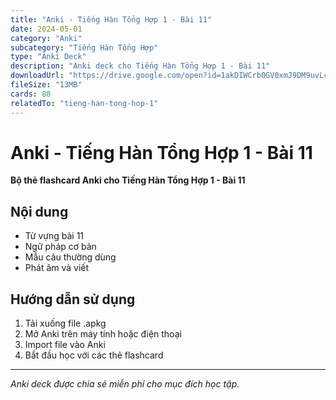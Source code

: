 ```yaml
---
title: "Anki - Tiếng Hàn Tổng Hợp 1 - Bài 11"
date: 2024-05-01
category: "Anki"
subcategory: "Tiếng Hàn Tổng Hợp"
type: "Anki Deck"
description: "Anki deck cho Tiếng Hàn Tổng Hợp 1 - Bài 11"
downloadUrl: "https://drive.google.com/open?id=1akDIWCrb0GV0xmJ9DM9uvLcBsOzu_5O0&usp=drive_fs"
fileSize: "13MB"
cards: 88
relatedTo: "tieng-han-tong-hop-1"
---
```


# Anki - Tiếng Hàn Tổng Hợp 1 - Bài 11

**Bộ thẻ flashcard Anki cho Tiếng Hàn Tổng Hợp 1 - Bài 11**

## Nội dung

- Từ vựng bài 11
- Ngữ pháp cơ bản
- Mẫu câu thường dùng
- Phát âm và viết

## Hướng dẫn sử dụng

1. Tải xuống file .apkg
2. Mở Anki trên máy tính hoặc điện thoại
3. Import file vào Anki
4. Bắt đầu học với các thẻ flashcard

---

*Anki deck được chia sẻ miễn phí cho mục đích học tập.*
